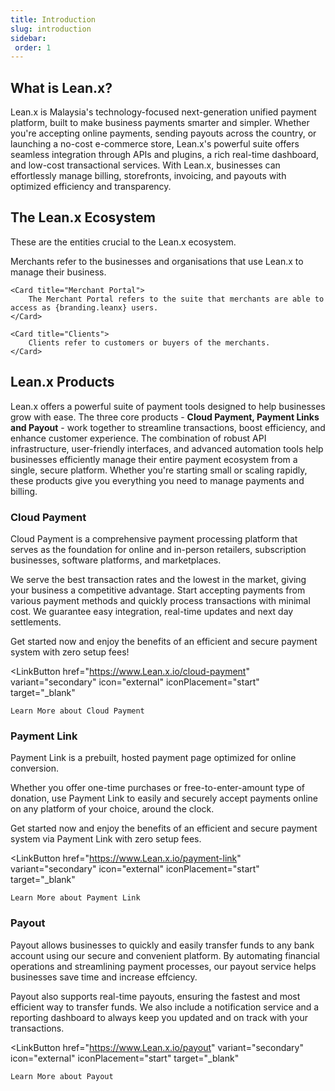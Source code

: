 ```yaml
---
title: Introduction
slug: introduction
sidebar:
 order: 1
---
```


## What is Lean.x?
Lean.x is Malaysia's technology-focused next-generation unified payment platform, built to make business payments smarter and simpler. Whether you're accepting online payments, sending payouts across the country, or launching a no-cost e-commerce store, Lean.x's powerful suite offers seamless integration through APIs and plugins, a rich real-time dashboard, and low-cost transactional services. With Lean.x, businesses can effortlessly manage billing, storefronts, invoicing, and payouts with optimized efficiency and transparency. 

## The Lean.x Ecosystem 
These are the entities crucial to the Lean.x ecosystem.

<CardGrid stagger>
    <Card title="Merchants">
        Merchants refer to the businesses and organisations that use Lean.x to manage their business.
    </Card>

    <Card title="Merchant Portal">
        The Merchant Portal refers to the suite that merchants are able to access as {branding.leanx} users.
    </Card>

    <Card title="Clients">
        Clients refer to customers or buyers of the merchants.
    </Card>
</CardGrid>

## Lean.x Products
Lean.x offers a powerful suite of payment tools designed to help businesses grow with ease. The three core products - **Cloud Payment, Payment Links and Payout** - work together to streamline transactions, boost efficiency, and enhance customer experience. The combination of robust API infrastructure, user-friendly interfaces, and advanced automation tools help businesses efficiently manage their entire payment ecosystem from a single, secure platform. Whether you&apos;re starting small or scaling rapidly, these products give you everything you need to manage payments and billing. 

### Cloud Payment
Cloud Payment is a comprehensive payment processing platform that serves as the foundation for online and in-person retailers, subscription businesses, software platforms, and marketplaces. 

We serve the best transaction rates and the lowest in the market, giving your business a competitive advantage. Start accepting payments from various payment methods and quickly process transactions with minimal cost. We guarantee easy integration, real-time updates and next day settlements.

Get started now and enjoy the benefits of an efficient and secure payment system with zero setup fees!

<LinkButton
    href="https://www.Lean.x.io/cloud-payment"
    variant="secondary"
    icon="external"
    iconPlacement="start"
    target="_blank"
>
    Learn More about Cloud Payment
</LinkButton>

### Payment Link
Payment Link is a prebuilt, hosted payment page optimized for online conversion.

Whether you offer one-time purchases or free-to-enter-amount type of donation, use Payment Link to easily and securely accept payments online on any platform of your choice, around the clock.

Get started now and enjoy the benefits of an efficient and secure payment system via Payment Link with zero setup fees.

<LinkButton
    href="https://www.Lean.x.io/payment-link"
    variant="secondary"
    icon="external"
    iconPlacement="start"
    target="_blank"
>
    Learn More about Payment Link
</LinkButton>

### Payout
Payout allows businesses to quickly and easily transfer funds to any bank account using our secure and convenient platform. By automating financial operations and streamlining payment processes, our payout service helps businesses save time and increase effciency.

Payout also supports real-time payouts, ensuring the fastest and most efficient way to transfer funds. We also include a notification service and a reporting dashboard to always keep you updated and on track with your transactions.

<LinkButton
    href="https://www.Lean.x.io/payout"
    variant="secondary"
    icon="external"
    iconPlacement="start"
    target="_blank"
>
    Learn More about Payout
</LinkButton>
